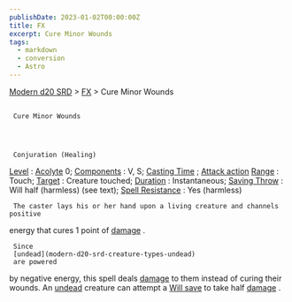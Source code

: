 ```yaml
---
publishDate: 2023-01-02T00:00:00Z
title: FX
excerpt: Cure Minor Wounds
tags:
  - markdown
  - conversion
  - Astro
---
```


[Modern d20 SRD](/#modernD20) >
[FX](modern-d20-srd-fx-index) > Cure Minor Wounds

##

     Cure Minor Wounds




     Conjuration (Healing)

[Level](modern-d20-srd-fx-level)
:
[Acolyte](modern-d20-srd-classes-advanced-acolyte)
0;
[Components](modern-d20-srd-fx-components)
: V, S;
[Casting Time](modern-d20-srd-fx-casting-time)
;
[Attack action](modern-d20-srd-combat-attack-actions)
[Range](modern-d20-srd-fx-range)
: Touch;
[Target](modern-d20-srd-fx-target)
: Creature touched;
[Duration](modern-d20-srd-fx-duration)
: Instantaneous;
[Saving Throw](modern-d20-srd-basics-saving-throws)
: Will half (harmless) (see text);
[Spell Resistance](modern-d20-srd-special-abilities-spell-resistance)
: Yes (harmless)

     The caster lays his or her hand upon a living creature and channels positive

energy that cures 1 point of
[damage](modern-d20-srd-combat-damage)
.

     Since
     [undead](modern-d20-srd-creature-types-undead)
     are powered

by negative energy, this spell deals
[damage](modern-d20-srd-combat-damage)
to
them instead of curing their wounds. An
[undead](modern-d20-srd-creature-types-undead)
creature
can attempt a
[Will save](modern-d20-srd-basics-saving-throws)
to take half
[damage](modern-d20-srd-combat-damage)
.
